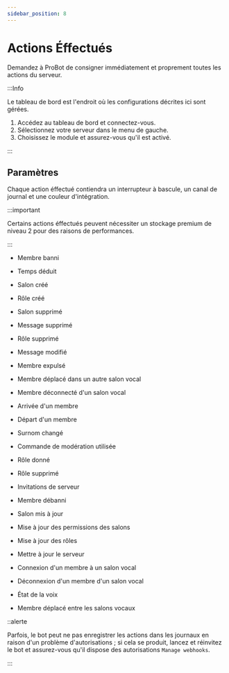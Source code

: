 ```yaml
---
sidebar_position: 8
---
```


# Actions Éffectués

Demandez à ProBot de consigner immédiatement et proprement toutes les actions du serveur.

:::Info

Le tableau de bord est l'endroit où les configurations décrites ici sont gérées.

1. Accédez au tableau de bord et connectez-vous.
2. Sélectionnez votre serveur dans le menu de gauche.
3. Choisissez le module et assurez-vous qu'il est activé.

:::

## Paramètres

Chaque action éffectué contiendra un interrupteur à bascule, un canal de journal et une couleur d'intégration.

:::important

Certains actions éffectués peuvent nécessiter un stockage premium de niveau 2 pour des raisons de performances.

:::

- Membre banni



- Temps déduit



- Salon créé



- Rôle créé



- Salon supprimé



- Message supprimé



- Rôle supprimé



- Message modifié



- Membre expulsé



- Membre déplacé dans un autre salon vocal



- Membre déconnecté d'un salon vocal



- Arrivée d'un membre



- Départ d'un membre



- Surnom changé



- Commande de modération utilisée



- Rôle donné



- Rôle supprimé



- Invitations de serveur



- Membre débanni



- Salon mis à jour



- Mise à jour des permissions des salons



- Mise à jour des rôles



- Mettre à jour le serveur



- Connexion d'un membre à un salon vocal



- Déconnexion d'un membre d'un salon vocal



- État de la voix



- Membre déplacé entre les salons vocaux




::alerte

Parfois, le bot peut ne pas enregistrer les actions dans les journaux en raison d'un problème d'autorisations ; si cela se produit, lancez et réinvitez le bot et assurez-vous qu'il dispose des autorisations `Manage webhooks`.

:::
